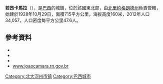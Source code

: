 {{Coord|5|32|16|S|35|49|12|W|display=title}}

'''若昂卡馬拉'''（{{lang-pt|João Câmara}}），是[[巴西|巴西]]的城鎮，位於該國東北部，由[[北里約格朗德州|北里約格朗德州]]負責管轄，始建於1928年10月29日，面積715平方公里，海拔高度160米，2012年人口34,057，人口密度每平方公里47.6人。

==參考資料==
*{{cite web |url=http://www.ibge.gov.br/home/geociencias/cartografia/default_territ_area.shtm |title=Área territorial oficial |accessdate=5 December 2010 |date=10 October 2002 |author=IBGE |publisher=Resolução da Presidência do IBGE de n° 5 (R.PR-5/02) |archive-url=https://www.webcitation.org/64i0P2Lb0?url=http://www.ibge.gov.br/home/geociencias/cartografia/default_territ_area.shtm%20 |archive-date=2012-01-15 |dead-url=yes }}
*{{cite web|url=ftp://ftp.ibge.gov.br/Estimativas_Projecoes_Populacao/Estimativas_2012/estimativa_2012_municipios.pdf|title=ESTIMATIVAS DA POPULAÇÃO RESIDENTE NOS MUNICÍPIOS BRASILEIROS COM DATA DE REFERÊNCIA EM 1º DE JULHO DE 2012|date=30 August 2011|publisher=Instituto Brasileiro de Geografia e Estatística|accessdate=31 August 2012|format=PDF}}
*{{cite web |url=http://www.pnud.org.br/atlas/ranking/Ranking-IDHM-Municipios-2010.aspx |title=Ranking decrescente do IDH-M dos municípios do Brasil |date=2010 |work=Atlas do Desenvolvimento Humano |publisher=Programa das Nações Unidas para o Desenvolvimento (PNUD) |accessdate=4 September 2013 |archive-date=2013-12-04 |archive-url=https://www.webcitation.org/6LcNDUQa3?url=http://www.pnud.org.br/atlas/ranking/Ranking-IDHM-Municipios-2010.aspx |dead-url=no }}
*[http://www.joaocamara.rn.gov.br/ www.joaocamara.rn.gov.br]

{{北里約格朗德州市鎮}}
{{Brazil-geo-stub}}
[[Category:北大河州市镇|Category:北大河州市镇]]
[[Category:巴西城市|Category:巴西城市]]